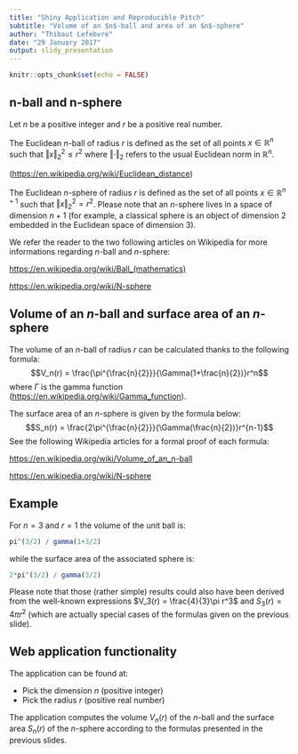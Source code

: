 ```yaml
---
title: "Shiny Application and Reproducible Pitch"
subtitle: "Volume of an $n$-ball and area of an $n$-sphere"
author: "Thibaut Lefebvre"
date: "29 January 2017"
output: slidy_presentation
---
```


```r
knitr::opts_chunk$set(echo = FALSE)
```

## n-ball and n-sphere

Let $n$ be a positive integer and $r$ be a positive real number.

The Euclidean $n$-ball of radius $r$ is defined as the set of all points $x \in \mathbb{R}^n$ such that $\left\Vert x \right\Vert^2_2 \leq r^2$ where $\left\Vert \cdot \right\Vert_2$ refers to the usual Euclidean norm in $\mathbb{R}^n$. 

(<https://en.wikipedia.org/wiki/Euclidean_distance>)

The Euclidean $n$-sphere of radius $r$ is defined as the set of all points $x \in \mathbb{R}^{n+1}$ such that $\left\Vert x \right\Vert^2_2 = r^2$. Please note that an $n$-sphere lives in a space of dimension $n+1$ (for example, a classical sphere is an object of dimension $2$ embedded in the Euclidean space of dimension $3$).

We refer the reader to the two following articles on Wikipedia for more informations regarding $n$-ball and $n$-sphere:

<https://en.wikipedia.org/wiki/Ball_(mathematics)>

<https://en.wikipedia.org/wiki/N-sphere>

## Volume of an $n$-ball and surface area of an $n$-sphere

The volume of an $n$-ball of radius $r$ can be calculated thanks to the following formula:
$$V_n(r) = \frac{\pi^{\frac{n}{2}}}{\Gamma(1+\frac{n}{2})}r^n$$
where $\Gamma$ is the gamma function (<https://en.wikipedia.org/wiki/Gamma_function>).

The surface area of an $n$-sphere is given by the formula below:
$$S_n(r) = \frac{2\pi^{\frac{n}{2}}}{\Gamma(\frac{n}{2})}r^{n-1}$$
See the following Wikipedia articles for a formal proof of each formula:

<https://en.wikipedia.org/wiki/Volume_of_an_n-ball>

<https://en.wikipedia.org/wiki/N-sphere>

## Example

For $n = 3$ and $r = 1$ the volume of the unit ball is:
```r
pi^(3/2) / gamma(1+3/2)
```
while the surface area of the associated sphere is:
```r
2*pi^(3/2) / gamma(3/2)
```

Please note that those (rather simple) results could also have been derived from the well-known expressions $V_3(r) = \frac{4}{3}\pi r^3$ and $S_3(r) = 4\pi r^2$ (which are actually special cases of the formulas given on the previous slide).

## Web application functionality

The application can be found at:

- Pick the dimension $n$ (positive integer)
- Pick the radius $r$ (positive real number)

The application computes the volume $V_n(r)$ of the $n$-ball and the surface area $S_n(r)$ of the $n$-sphere according to the formulas presented in the previous slides.



